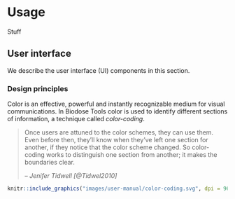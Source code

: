 # Usage {#manual}

Stuff

## User interface {#manual-ui}

We describe the user interface (UI) components in this section.

### Design principles 



Color is an effective, powerful and instantly recognizable medium for visual communications. In Biodose Tools color is used to identify different sections of information, a technique called *color-coding*.

> Once users are attuned to the color schemes, they can use them. Even before then, they'll know when they've left one section for another, if they notice that the color scheme changed. So color-coding works to distinguish one section from another; it makes the boundaries clear.
>
> -- <cite>Jenifer Tidwell [@Tidwel2010]</cite>

```r
knitr::include_graphics("images/user-manual/color-coding.svg", dpi = 96)
```

